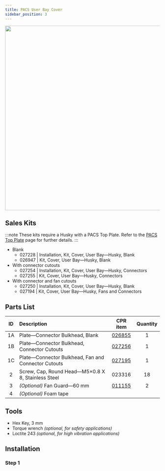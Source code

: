 ```yaml
---
title: PACS User Bay Cover
sidebar_position: 3
---
```


<center>
  <img
    src="/img/robot_husky_29.png"
    width="600"
  />
</center>

## Sales Kits

:::note
These kits require a Husky with a PACS Top Plate.
Refer to the [PACS Top Plate](./pacs_top_plate_husky) page for further details.
:::

- Blank
  - 027228 | Installation, Kit, Cover, User Bay—Husky, Blank
  - 026947 | Kit, Cover, User Bay—Husky, Blank
- With connector cutouts
  - 027254 | Installation, Kit, Cover, User Bay—Husky, Connectors
  - 027255 | Kit, Cover, User Bay—Husky, Connectors
- With connector and fan cutouts
  - 027250 | Installation, Kit, Cover, User Bay—Husky, Blank
  - 027194 | Kit, Cover, User Bay—Husky, Fans and Connectors

## Parts List

| ID  | Description                                         |                    CPR item                     | Quantity |
| :-: | :-------------------------------------------------- | :---------------------------------------------: | :------: |
| 1A  | Plate—Connector Bulkhead, Blank                     | [026855](/assets/clearpath_robotics_026855.pdf) |    1     |
| 1B  | Plate—Connector Bulkhead, Connector Cutouts         | [027256](/assets/clearpath_robotics_027256.pdf) |    1     |
| 1C  | Plate—Connector Bulkhead, Fan and Connector Cutouts | [027195](/assets/clearpath_robotics_027195.pdf) |    1     |
|  2  | Screw, Cap, Round Head—M5×0.8 X 8, Stainless Steel  |                     023316                      |    18    |
|  3  | _(Optional)_ Fan Guard—60 mm                        |   [011155](https://www.mcmaster.com/19155K3/)   |    2     |
|  4  | _(Optional)_ Foam tape                              |                                                 |          |

## Tools

- Hex Key, 3 mm
- Torque wrench _(optional, for safety applications)_
- Loctite 243 _(optional, for high vibration applications)_

## Installation

### Step 1
